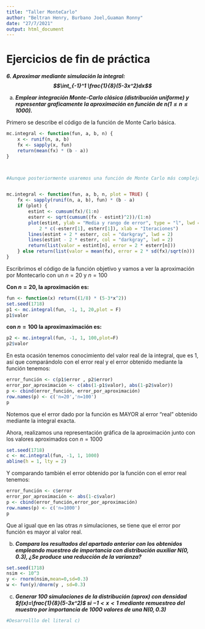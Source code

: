 ```yaml
---
title: "Taller MonteCarlo"
author: "Beltran Henry, Burbano Joel,Guaman Ronny"
date: "27/7/2021"
output: html_document
---
```


# Ejercicios de fin de práctica

***6. Aproximar mediante simulación la integral: $$\int_{-1}^1 \frac{1}{8}(5-3x^2)dx$$***

a) ***Emplear integración Monte-Carlo clásica (distribución uniforme) y representar graficamente la aproximación en función de $n(1\leq n\leq 1000)$.***

Primero se describe el código de la función de Monte Carlo básica.


```r

mc.integral <- function(fun, a, b, n) {
    x <- runif(n, a, b)
    fx <- sapply(x, fun)
    return(mean(fx) * (b - a))
}



#Aunque posteriormente usaremos una función de Monte Carlo más compleja que incluye representación gráfica.


mc.integral <- function(fun, a, b, n, plot = TRUE) {
    fx <- sapply(runif(n, a, b), fun) * (b - a)
    if (plot) {
        estint <- cumsum(fx)/(1:n)
        esterr <- sqrt(cumsum((fx - estint)^2))/(1:n)
        plot(estint, ylab = "Media y rango de error", type = "l", lwd = 2, ylim = mean(fx) + 
            2 * c(-esterr[1], esterr[1]), xlab = "Iteraciones")
        lines(estint + 2 * esterr, col = "darkgray", lwd = 2)
        lines(estint - 2 * esterr, col = "darkgray", lwd = 2)
        return(list(valor = estint[n], error = 2 * esterr[n]))
    } else return(list(valor = mean(fx), error = 2 * sd(fx)/sqrt(n)))
}
```


Escribrimos el código de la función objetivo y vamos a ver la aproximación por Montecarlo con un $n=20$ y $n=100$

**Con $n=20$, la aproximación es:**

```r
fun <- function(x) return((1/8) * (5-3*x^2))
set.seed(1718)
p1 <- mc.integral(fun, -1, 1, 20,plot = F)
p1$valor
```

**con $n=100$ la aproximaximación es:**

```r
p2 <- mc.integral(fun, -1, 1, 100,plot=F)
p2$valor
```

En esta ocasión tenemos conocimiento del valor real de la integral, que es 1, así que comparándolo con el error real y el error obtenido mediante la función tenemos:
```r
error_función <- c(p1$error , p2$error)
error_por_aproximación <- c(abs(1-p1$valor), abs(1-p2$valor))
p <- cbind(error_función, error_por_aproximación)
row.names(p) <- c('n=20','n=100')
p
```

Notemos que el error dado por la función es MAYOR al error "real" obtenido mediante la integral exacta. 

Ahora, realizamos una representación gráfica de la aproximación junto con los valores aproximados con $n=1000$


```r
set.seed(1718)
c <- mc.integral(fun, -1, 1, 1000)
abline(h = 1, lty = 2)
```


Y comparando también el error obtenido por la función con el error real tenemos:
```r
error_función <- c$error
error_por_aproximación <- abs(1-c$valor)
p <- cbind(error_función,error_por_aproximación)
row.names(p) <- c('n=1000')
p
```

Que al igual que en las otras $n$ simulaciones, se tiene que el error por función es mayor al valor real.

b) ***Compara los resultados del apartado anterior con los obtenidos empleando muestreo de importancia con distribución auxiliar $N(0,0.3)$, ¿Se produce una reducción de la varianza?***

```r
set.seed(1718)
nsim <- 10^3
y <- rnorm(nsim,mean=0,sd=0.3)
w <- fun(y)/dnorm(y , sd=0.3)

```

c) ***Generar 100 simulaciones de la distribución (aprox) con densidad $f(x)=\frac{1}{8}(5-3x^2)$ si $-1<x<1$ mediante remuestreo del muestro por importancia de 1000 valores de una $N(0,0.3)$***

```r
#Desarrolllo del literal c)

```

